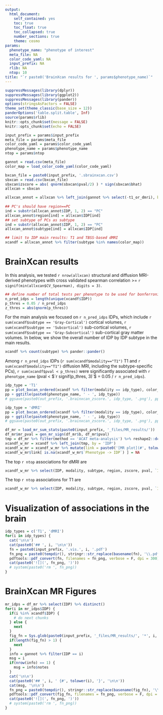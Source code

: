 ```yaml
---
output:
  html_document: 
    self_contained: yes
    toc: true
    toc_float: true
    toc_collapsed: true
    number_sections: true
    theme: cosmo
params:
  phenotype_name: "phenotype of interest"
  meta_file: NA
  color_code_yaml: NA
  input_prefix: NA
  rlib: NA
  ntop: 10
title: "`r paste0('BrainXcan results for ', params$phenotype_name)`"
---
```



```r
suppressMessages(library(dplyr))
suppressMessages(library(ggplot2))
suppressMessages(library(pander))
options(stringsAsFactors = FALSE)
theme_set(theme_classic(base_size = 12))
panderOptions('table.split.table', Inf)
source(params$rlib)
knitr::opts_chunk$set(message = FALSE)
knitr::opts_chunk$set(echo = FALSE)
```

```r
input_prefix = params$input_prefix
meta_file = params$meta_file
color_code_yaml = params$color_code_yaml
phenotype_name = params$phenotype_name
ntop = params$ntop
```

```r
gannot = read.csv(meta_file)
color_map = load_color_code_yaml(color_code_yaml)
```

```r
bxcan_file = paste0(input_prefix, '.sbrainxcan.csv')
sbxcan = read.csv(bxcan_file)
sbxcan$zscore = abs( qnorm(sbxcan$pval/2) ) * sign(sbxcan$bhat)
allxcan = sbxcan
```

```r
allxcan_annot = allxcan %>% left_join(gannot %>% select(-t1_or_dmri), by = "IDP") 
  
## PC's should have region==PC
ind = substr(allxcan_annot$IDP, 1, 2) == "PC"
allxcan_annot$region[ind] = allxcan$IDP[ind]
## set subtype of PCs as subtype
ind = substr(allxcan_annot$IDP, 1, 2) == "PC"
allxcan_annot$subtype[ind] = allxcan$IDP[ind]

## limit to IDP main results: T1 and TBSS-based dMRI
xcandf = allxcan_annot %>% filter(subtype %in% names(color_map))
```


# BrainXcan results 

In this analysis, we tested `r nrow(allxcan)` structural and diffusion MRI-derived phenotypes with cross validated spearman correlation >= `r signif(min(allxcan$CV_Spearman), digits = 3)`.

```r
## define number of total tests per phenotype to be used for bonferroni correction
n_pred_idps = length(unique(xcandf$IDP))
p_thres = 0.05 / n_pred_idps
z_thres = abs(qnorm(p_thres))
```

For the main analysis we focused on `r n_pred_idps` IDPs, which include `r sum(xcandf$subtype == 'Gray-Cortical')` cortical volumes, `r sum(xcandf$subtype == 'Subcortical')` sub-cortical volumes, `r sum(xcandf$subtype == 'Gray-Subcortical')` sub-cortical gray matter volumes.
In below, we show the overall number of IDP by IDP subtype in the main results.

```r
xcandf %>% count(subtype) %>% pander::pander()
```

Among `r n_pred_idps` IDPs (`r sum(xcandf$modality=="T1")` T1 and `r sum(xcandf$modality=="T1")` diffusion MRI, including the subtype-specific PCs), `r sum(xcandf$pval < p_thres)` were significantly associated with `r phenotype_name` (pval < $`r signif(p_thres, 3)`$ = 0.05 / `r n_pred_idps`). 

```r
idp_type = 'T1'
pp = plot_bxcan_ordered(xcandf %>% filter(modality == idp_type), color_map, z_thres)
pp + ggtitle(paste0(phenotype_name, ' - ', idp_type))
# ggsave(paste0(out_prefix, '.brainxcan_zscore.', idp_type, '.png'), pp, height = 6, width = 8)
```


```r
idp_type = 'dMRI'
pp = plot_bxcan_ordered(xcandf %>% filter(modality == idp_type), color_map, z_thres)
pp + ggtitle(paste0(phenotype_name, ' - ', idp_type))
# ggsave(paste0(out_prefix, '.brainxcan_zscore.', idp_type, '.png'), pp, height = 6, width = 8)
```

```r
df_mr = load_mr_sum_stats(paste0(input_prefix, '_files/MR_results/'))
df_mr$mr_pval = gen_mr_sign(df_mr$b, df_mr$pval)
tmp = df_mr %>% filter(method == 'ACAT meta-analysis') %>% reshape2::dcast(IDP ~ direction, value.var = 'pval')
xcandf_w_mr = xcandf %>% left_join(tmp, by = 'IDP') 
xcandf_w_mr = xcandf_w_mr %>% mutate(link = paste0('[MR plot](#', tolower(IDP), ')'))
xcandf_w_mr$link[ is.na(xcandf_w_mr$`Phenotype -> IDP`) ] = NA
```

The top `r ntop` associations for dMRI are 
```r
xcandf_w_mr %>% select(IDP, modality, subtype, region, zscore, pval, `IDP -> Phenotype`, `Phenotype -> IDP`, link) %>% filter(pval < p_thres) %>% filter(modality=="dMRI") %>% arrange(pval) %>% select(-modality) %>% head(ntop) %>% pander
```

The top `r ntop` associations for T1 are 
```r
xcandf_w_mr %>% select(IDP, modality, subtype, region, zscore, pval, `IDP -> Phenotype`, `Phenotype -> IDP`, link) %>% filter(pval < p_thres) %>% filter(modality == "T1") %>% arrange(pval) %>% select(-modality) %>% head(ntop) %>% pander
```

# Visualization of associations in the brain

```r
idp_types = c('T1', 'dMRI')
for(i in idp_types) {
  cat('\n\n')
  cat(paste0('## ', i, '\n\n'))
  fn = paste0(input_prefix, '.vis.', i, '.pdf')
  fn_png = paste0(tempdir(), stringr::str_replace(basename(fn), '\\.pdf', '\\.png'))
  pdftools::pdf_convert(fn, filenames = fn_png, verbose = F, dpi = 300)
  cat(paste0('![](', fn_png, ')'))
  # system(paste0('rm ', fn_png))
}
```

# BrainXcan MR Figures

```r
mr_idps = df_mr %>% select(IDP) %>% distinct()
for(i in mr_idps$IDP) {
  if(i %in% xcandf$IDP) {
    # do next chunks
  } else {
    next
  }
  fig_fn = Sys.glob(paste0(input_prefix, '_files/MR_results/', '*', i, '.MR_vis.pdf'))
  if(length(fig_fn) > 1) {
    next
  }
  info = gannot %>% filter(IDP == i)
  msg = i
  if(nrow(info) == 1) {
    msg = info$notes
  }
  cat('\n\n')
  cat(paste0('## ', i, ' {#', tolower(i), '}', '\n\n'))
  cat(msg, '\n\n')
  fn_png = paste0(tempdir(), stringr::str_replace(basename(fig_fn), '\\.pdf', '\\.png'))
  pdftools::pdf_convert(fig_fn, filenames = fn_png, verbose = F, dpi = 200)
  cat(paste0('![](', fn_png, ')'))
  # system(paste0('rm ', fn_png))
}
```
